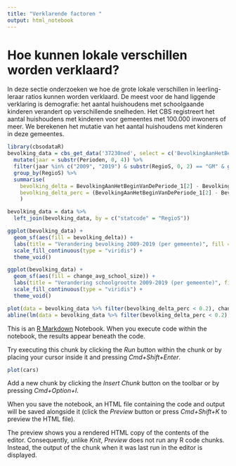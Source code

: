 ```yaml
---
title: "Verklarende factoren "
output: html_notebook
---
```


# Hoe kunnen lokale verschillen worden verklaard?
In deze sectie onderzoeken we hoe de grote lokale verschillen in leerling-leraar ratios kunnen worden verklaard. De meest voor de hand liggende verklaring is demografie: het aantal huishoudens met schoolgaande kinderen verandert op verschillende snelheden. Het CBS registreert het aantal huishoudens met kinderen voor gemeentes met 100.000 inwoners of meer. We berekenen het mutatie van het aantal huishoudens met kinderen in deze gemeentes.

```r
library(cbsodataR)
bevolking_data = cbs_get_data('37230ned', select = c('BevolkingAanHetBeginVanDePeriode_1', 'RegioS', 'Perioden')) %>%
  mutate(jaar = substr(Perioden, 0, 4)) %>%
  filter(jaar %in% c("2009", "2019") & substr(RegioS, 0, 2) == "GM" & grepl("JJ00", Perioden)) %>%
  group_by(RegioS) %>%
  summarise(
    bevolking_delta = BevolkingAanHetBeginVanDePeriode_1[2] - BevolkingAanHetBeginVanDePeriode_1[1],
    bevolking_delta_perc = (BevolkingAanHetBeginVanDePeriode_1[2] - BevolkingAanHetBeginVanDePeriode_1[1]) / BevolkingAanHetBeginVanDePeriode_1[1],
    )

bevolking_data = data %>% 
  left_join(bevolking_data, by = c("statcode" = "RegioS"))

ggplot(bevolking_data) +
  geom_sf(aes(fill = bevolking_delta)) +
  labs(title = "Verandering bevolking 2009-2019 (per gemeente)", fill = "") +
  scale_fill_continuous(type = "viridis") +
  theme_void()

ggplot(bevolking_data) +
  geom_sf(aes(fill = change_avg_school_size)) +
  labs(title = "Verandering schoolgrootte 2009-2019 (per gemeente)", fill = "") +
  scale_fill_continuous(type = "viridis") +
  theme_void()

plot(data = bevolking_data %>% filter(bevolking_delta_perc < 0.2), change_ll_lr_ratio ~ change_avg_school_size)
abline(lm(data = bevolking_data %>% filter(bevolking_delta_perc < 0.2), change_ll_lr_ratio ~ change_avg_school_size))
```

This is an [R Markdown](http://rmarkdown.rstudio.com) Notebook. When you execute code within the notebook, the results appear beneath the code. 

Try executing this chunk by clicking the *Run* button within the chunk or by placing your cursor inside it and pressing *Cmd+Shift+Enter*. 

```r
plot(cars)
```

Add a new chunk by clicking the *Insert Chunk* button on the toolbar or by pressing *Cmd+Option+I*.

When you save the notebook, an HTML file containing the code and output will be saved alongside it (click the *Preview* button or press *Cmd+Shift+K* to preview the HTML file). 

The preview shows you a rendered HTML copy of the contents of the editor. Consequently, unlike *Knit*, *Preview* does not run any R code chunks. Instead, the output of the chunk when it was last run in the editor is displayed.

